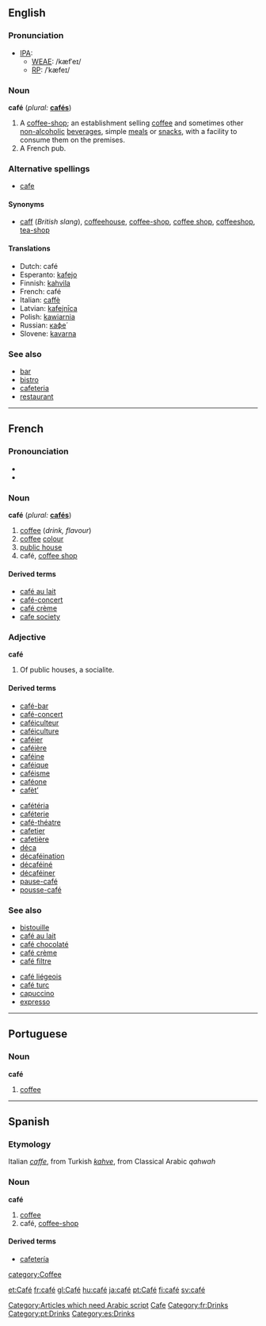 ==English==

===Pronunciation===
*[[IPA]]:
**[[WEAE]]: /kæfˈeɪ/
**[[RP]]: /ˈkæfeɪ/

===Noun===
'''café'''  (''plural:'' '''[[cafés]]''')
# A [[coffee-shop]]; an establishment selling [[coffee]] and sometimes other [[non-alcoholic]] [[beverage]]s, simple [[meal]]s or [[snack]]s, with a facility to consume them on the premises.
# A French pub.

===Alternative spellings===
*[[cafe]]

====Synonyms====
* [[caff]] (''British slang''), [[coffeehouse]], [[coffee-shop]], [[coffee shop]], [[coffeeshop]], [[tea-shop]]

====Translations====
*Dutch: café {{n}}
*Esperanto: [[kafejo]]
*Finnish: [[kahvila]]
*French: café {{m}}
*Italian: [[caffè]] {{m}}
*Latvian: [[kafejnīca]] {{f}}
*Polish: [[kawiarnia]] {{f}}
*Russian: [[кафе|кафе́]]
*Slovene: [[kavarna]] {{f}}

===See also===
*[[bar]]<!--serves alcoholic-->
*[[bistro]]<!--serves more substantial food than a café-->
*[[cafeteria]]<!--serves more substantial food than a café-->
*[[restaurant]]<!--serves more substantial food than a café-->

----
==French==

===Pronounciation===
* {{IPA| /ka.fe/}}
* {{SAMPA| /ka.fe/}}

{{audio|Image:Fr-du café-fr.ogg|Standard French (West France)}}

===Noun===
'''café''' {{m}} (''plural:'' '''[[cafés]]''')
# [[coffee]] (''drink, flavour'')
# [[coffee]] [[colour]]
# [[public house]]<!--really?  I thought that was "bar"-->
# café, [[coffee shop]]

====Derived terms====
*[[café au lait]]
*[[café-concert]]
*[[café crème]]
*[[cafe society]]

===Adjective===
'''café'''
# Of public houses, a socialite.

====Derived terms====
{{top}}
* [[café-bar]] 
* [[café-concert]] 
* [[caféiculteur]] 
* [[caféiculture]] 
* [[caféier]]
* [[caféière]] 
* [[caféine]] 
* [[caféique]] 
* [[caféisme]] 
* [[caféone]] 
* [[cafèt’]] 
{{mid}}
* [[cafétéria]]
* [[caféterie]]
* [[café-théatre]] 
* [[cafetier]] 
* [[cafetière]] 
* [[déca]] 
* [[décaféination]] 
* [[décaféiné]] 
* [[décaféiner]] 
* [[pause-café]] 
* [[pousse-café]] 
{{bottom}}

===See also===
{{top}}
* [[bistouille]]
* [[café au lait]]
* [[café chocolaté]]
* [[café crème]]
* [[café filtre]]
{{mid}}
* [[café liégeois]]
* [[café turc]]
* [[capuccino]]
* [[expresso]]
{{bottom}}

----

==Portuguese==
===Noun===
'''café''' {{m}}

# [[coffee]]

----
==Spanish==
===Etymology===
Italian ''[[caffe]]'', from Turkish ''[[kahve]]'', from Classical Arabic ''qahwah'' [[Category:Articles which need Arabic script]]

===Noun===
'''café''' {{m}}

#[[coffee]]
#café, [[coffee-shop]]

====Derived terms====
*[[cafetería]]

[[Category:English words spelled with diacritics or ligatures|Cafe]]
[[category:Coffee]]
[[Category:fr:Drinks]]
[[Category:pt:Drinks]]
[[Category:es:Drinks]]

[[et:Café]]
[[fr:café]]
[[gl:Café]]
[[hu:café]]
[[ja:café]]
[[pt:Café]]
[[fi:café]]
[[sv:café]]